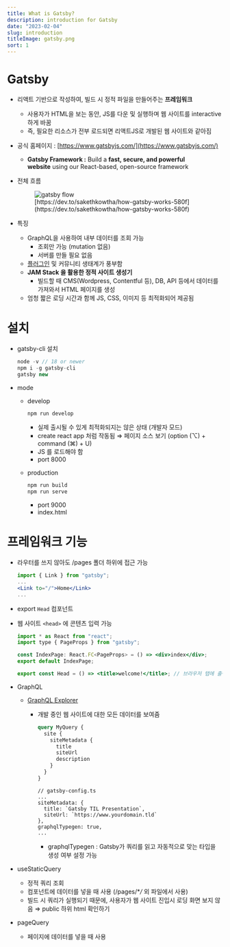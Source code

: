 ```yaml
---
title: What is Gatsby?
description: introduction for Gatsby
date: "2023-02-04"
slug: introduction
titleImage: gatsby.png
sort: 1
---
```


# Gatsby

- 리액트 기반으로 작성하여, 빌드 시 정적 파일을 만들어주는 **프레임워크**
  - 사용자가 HTML을 보는 동안, JS를 다운 및 실행하며 웹 사이트를 interactive 하게 바꿈
  - 즉, 필요한 리소스가 전부 로드되면 리액트JS로 개발된 웹 사이트와 같아짐
- 공식 홈페이지 : [https://www.gatsbyjs.com/](https://www.gatsbyjs.com/)
  - **Gatsby Framework :** Build a **fast, secure, and powerful website** using our React-based, open-source framework
- 전체 흐름

  <figure>
    <img src="/gatsby.png" alt="gatsby flow" />
    <figcaption>
      [https://dev.to/sakethkowtha/how-gatsby-works-580f](https://dev.to/sakethkowtha/how-gatsby-works-580f)
    </figcaption>
  </figure>

- 특징
  - GraphQL을 사용하여 내부 데이터를 조회 가능
    - 조회만 가능 (mutation 없음)
    - 서버를 만들 필요 없음
  - [플러그인](https://www.gatsbyjs.com/plugins/#cms) 및 커뮤니티 생태계가 풍부함
  - **JAM Stack 을 활용한 정적 사이트 생성기**
    - 빌드할 때 CMS(Wordpress, Contentful 등), DB, API 등에서 데이터를 가져와서 HTML 페이지를 생성
  - 엄청 짧은 로딩 시간과 함께 JS, CSS, 이미지 등 최적화되어 제공됨

# 설치

- gatsby-cli 설치

  ```jsx
  node -v // 18 or newer
  npm i -g gatsby-cli
  gatsby new
  ```

- mode

  - develop

    ```jsx
    npm run develop
    ```

    - 실제 출시될 수 있게 최적화되지는 않은 상태 (개발자 모드)
    - create react app 처럼 작동됨 ⇒ 페이지 소스 보기 (option (⌥) + command (⌘) + U)
    - JS 를 로드해야 함
    - port 8000

  - production

    ```jsx
    npm run build
    npm run serve
    ```

    - port 9000
    - index.html

# 프레임워크 기능

- 라우터를 쓰지 않아도 /pages 폴더 하위에 접근 가능

  ```jsx
  import { Link } from "gatsby";
  ...
  <Link to="/">Home</Link>
  ...
  ```

- export `Head` 컴포넌트
- 웹 사이트 `<head>` 에 콘텐츠 입력 가능

  ```jsx
  import * as React from "react";
  import type { PageProps } from "gatsby";

  const IndexPage: React.FC<PageProps> = () => <div>index</div>;
  export default IndexPage;

  export const Head = () => <title>welcome!</title>; // 브라우저 탭에 출력됨
  ```

- GraphQL

  - [GraphQL Explorer](http://localhost:8000/___graphql)

    - 개발 중인 웹 사이트에 대한 모든 데이터를 보여줌

      ```graphql
      query MyQuery {
        site {
          siteMetadata {
            title
            siteUrl
            description
          }
        }
      }
      ```

      ```tsx
      // gatsby-config.ts
      ...
      siteMetadata: {
      	title: `Gatsby TIL Presentation`,
      	siteUrl: `https://www.yourdomain.tld`
      },
      graphqlTypegen: true,
      ...
      ```

      - graphqlTypegen : Gatsby가 쿼리를 읽고 자동적으로 맞는 타입을 생성 여부 설정 가능

- useStaticQuery
  - 정적 쿼리 조회
  - 컴포넌트에 데이터를 넣을 때 사용 (/pages/\*_/_ 외 파일에서 사용)
  - 빌드 시 쿼리가 실행되기 때문에, 사용자가 웹 사이트 진입시 로딩 화면 보지 않음 ⇒ public 하위 html 확인하기
- pageQuery
  - 페이지에 데이터를 넣을 때 사용

